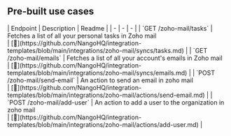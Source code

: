 
## Pre-built use cases

<AccordionGroup>


<Accordion title="Others">
| Endpoint | Description | Readme |
| - | - | - |
| `GET /zoho-mail/tasks` | Fetches a list of all your personal tasks in Zoho mail<br /> | [🔗](https://github.com/NangoHQ/integration-templates/blob/main/integrations/zoho-mail/syncs/tasks.md) |
| `GET /zoho-mail/emails` | Fetches a list of all your account's emails in Zoho mail<br /> | [🔗](https://github.com/NangoHQ/integration-templates/blob/main/integrations/zoho-mail/syncs/emails.md) |
| `POST /zoho-mail/send-email` | An action to send an email in zoho mail<br /> | [🔗](https://github.com/NangoHQ/integration-templates/blob/main/integrations/zoho-mail/actions/send-email.md) |
| `POST /zoho-mail/add-user` | An action to add a user to the organization in zoho mail<br /> | [🔗](https://github.com/NangoHQ/integration-templates/blob/main/integrations/zoho-mail/actions/add-user.md) |
</Accordion>

</AccordionGroup>
